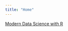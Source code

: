 ```yaml
---
title: "Home"
---
```


[Modern Data Science with R](https://www.crcpress.com/Modern-Data-Science-with-R/Baumer-Horton-Kaplan/9781498724487)